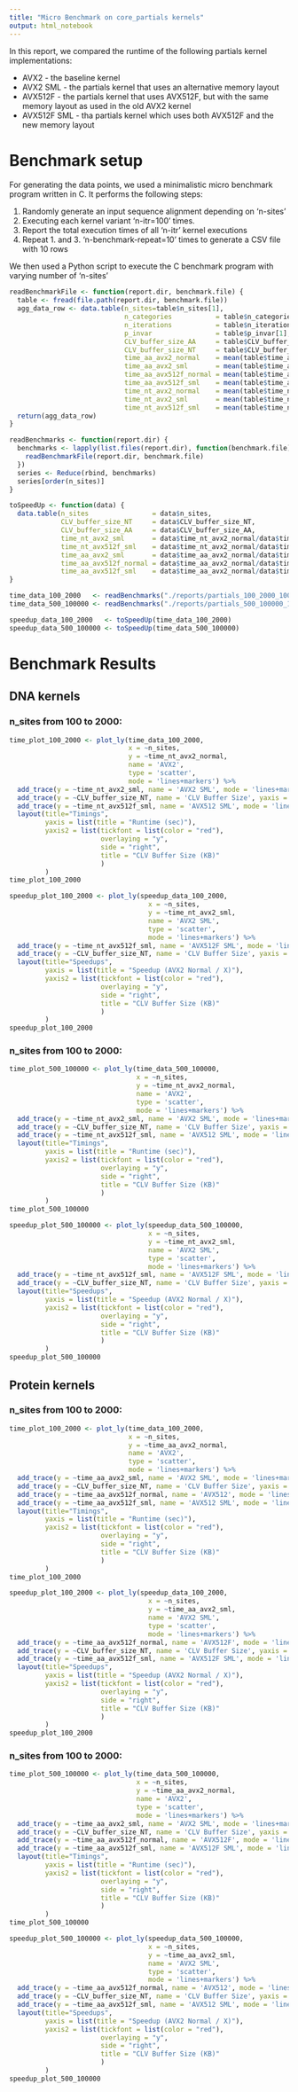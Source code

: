 ```yaml
---
title: "Micro Benchmark on core_partials kernels"
output: html_notebook
---
```


In this report, we compared the runtime of the following partials kernel implementations:

* AVX2 - the baseline kernel
* AVX2 SML - the partials kernel that uses an alternative memory layout
* AVX512F - the partials kernel that uses AVX512F, but with the same memory layout as used in the old AVX2 kernel
* AVX512F SML - tha partials kernel which uses both AVX512F and the new memory layout

# Benchmark setup

For generating the data points, we used a minimalistic micro benchmark program written in C. It performs the following steps:

1. Randomly generate an input sequence alignment depending on ‘n-sites’
2. Executing each kernel variant ‘n-itr=100’ times.
3. Report the total execution times of all ‘n-itr’ kernel executions
4. Repeat 1. and 3. ‘n-benchmark-repeat=10’ times to generate a CSV file with 10 rows

We then used a Python script to execute the C benchmark program with varying number of ‘n-sites’

```r
readBenchmarkFile <- function(report.dir, benchmark.file) {
  table <- fread(file.path(report.dir, benchmark.file))
  agg_data_row <- data.table(n_sites=table$n_sites[1],
                             n_categories           = table$n_categories[1],
                             n_iterations           = table$n_iterations[1],
                             p_invar                = table$p_invar[1],
                             CLV_buffer_size_AA     = table$CLV_buffer_size_AA[1],
                             CLV_buffer_size_NT     = table$CLV_buffer_size_NT[1],
                             time_aa_avx2_normal    = mean(table$time_aa_avx2_normal),
                             time_aa_avx2_sml       = mean(table$time_aa_avx2_sml),
                             time_aa_avx512f_normal = mean(table$time_aa_avx512f_normal),
                             time_aa_avx512f_sml    = mean(table$time_aa_avx512f_sml),
                             time_nt_avx2_normal    = mean(table$time_nt_avx2_normal),
                             time_nt_avx2_sml       = mean(table$time_nt_avx2_sml),
                             time_nt_avx512f_sml    = mean(table$time_nt_avx512f_sml))
  return(agg_data_row)
}

readBenchmarks <- function(report.dir) {
  benchmarks <- lapply(list.files(report.dir), function(benchmark.file) {
    readBenchmarkFile(report.dir, benchmark.file)
  })
  series <- Reduce(rbind, benchmarks)
  series[order(n_sites)]
}

toSpeedUp <- function(data) {
  data.table(n_sites                = data$n_sites,
             CLV_buffer_size_NT     = data$CLV_buffer_size_NT,
             CLV_buffer_size_AA     = data$CLV_buffer_size_AA,
             time_nt_avx2_sml       = data$time_nt_avx2_normal/data$time_nt_avx2_sml,
             time_nt_avx512f_sml    = data$time_nt_avx2_normal/data$time_nt_avx512f_sml,
             time_aa_avx2_sml       = data$time_aa_avx2_normal/data$time_aa_avx2_sml,
             time_aa_avx512f_normal = data$time_aa_avx2_normal/data$time_aa_avx512f_normal,
             time_aa_avx512f_sml    = data$time_aa_avx2_normal/data$time_aa_avx512f_sml)
}

time_data_100_2000   <- readBenchmarks("./reports/partials_100_2000_100/")
time_data_500_100000 <- readBenchmarks("./reports/partials_500_100000_1000/")

speedup_data_100_2000   <- toSpeedUp(time_data_100_2000)
speedup_data_500_100000 <- toSpeedUp(time_data_500_100000)
```

# Benchmark Results

## DNA kernels

### n_sites from 100 to 2000:

```r
time_plot_100_2000 <- plot_ly(time_data_100_2000,
                              x = ~n_sites,
                              y = ~time_nt_avx2_normal,
                              name = 'AVX2',
                              type = 'scatter',
                              mode = 'lines+markers') %>%
  add_trace(y = ~time_nt_avx2_sml, name = 'AVX2 SML', mode = 'lines+markers') %>%
  add_trace(y = ~CLV_buffer_size_NT, name = 'CLV Buffer Size', yaxis = "y2") %>%
  add_trace(y = ~time_nt_avx512f_sml, name = 'AVX512 SML', mode = 'lines+markers') %>%
  layout(title="Timings", 
         yaxis = list(title = "Runtime (sec)"),
         yaxis2 = list(tickfont = list(color = "red"),
                       overlaying = "y",
                       side = "right",
                       title = "CLV Buffer Size (KB)"
                       )
         )
time_plot_100_2000
```


```r
speedup_plot_100_2000 <- plot_ly(speedup_data_100_2000,
                                   x = ~n_sites,
                                   y = ~time_nt_avx2_sml,
                                   name = 'AVX2 SML',
                                   type = 'scatter',
                                   mode = 'lines+markers') %>%
  add_trace(y = ~time_nt_avx512f_sml, name = 'AVX512F SML', mode = 'lines+markers') %>%
  add_trace(y = ~CLV_buffer_size_NT, name = 'CLV Buffer Size', yaxis = "y2") %>%
  layout(title="Speedups", 
         yaxis = list(title = "Speedup (AVX2 Normal / X)"),
         yaxis2 = list(tickfont = list(color = "red"),
                       overlaying = "y",
                       side = "right",
                       title = "CLV Buffer Size (KB)"
                       )
         )
speedup_plot_100_2000
```

### n_sites from 100 to 2000:

```r
time_plot_500_100000 <- plot_ly(time_data_500_100000,
                                x = ~n_sites,
                                y = ~time_nt_avx2_normal,
                                name = 'AVX2',
                                type = 'scatter',
                                mode = 'lines+markers') %>%
  add_trace(y = ~time_nt_avx2_sml, name = 'AVX2 SML', mode = 'lines+markers') %>%
  add_trace(y = ~CLV_buffer_size_NT, name = 'CLV Buffer Size', yaxis = "y2") %>%
  add_trace(y = ~time_nt_avx512f_sml, name = 'AVX512 SML', mode = 'lines+markers') %>%
  layout(title="Timings", 
         yaxis = list(title = "Runtime (sec)"),
         yaxis2 = list(tickfont = list(color = "red"),
                       overlaying = "y",
                       side = "right",
                       title = "CLV Buffer Size (KB)"
                       )
         )
time_plot_500_100000
```

```r
speedup_plot_500_100000 <- plot_ly(speedup_data_500_100000,
                                   x = ~n_sites,
                                   y = ~time_nt_avx2_sml,
                                   name = 'AVX2 SML',
                                   type = 'scatter',
                                   mode = 'lines+markers') %>%
  add_trace(y = ~time_nt_avx512f_sml, name = 'AVX512F SML', mode = 'lines+markers') %>%
  add_trace(y = ~CLV_buffer_size_NT, name = 'CLV Buffer Size', yaxis = "y2") %>%
  layout(title="Speedups", 
         yaxis = list(title = "Speedup (AVX2 Normal / X)"),
         yaxis2 = list(tickfont = list(color = "red"),
                       overlaying = "y",
                       side = "right",
                       title = "CLV Buffer Size (KB)"
                       )
         )
speedup_plot_500_100000
```

## Protein kernels

### n_sites from 100 to 2000:

```r
time_plot_100_2000 <- plot_ly(time_data_100_2000,
                              x = ~n_sites,
                              y = ~time_aa_avx2_normal,
                              name = 'AVX2',
                              type = 'scatter',
                              mode = 'lines+markers') %>%
  add_trace(y = ~time_aa_avx2_sml, name = 'AVX2 SML', mode = 'lines+markers') %>%
  add_trace(y = ~CLV_buffer_size_NT, name = 'CLV Buffer Size', yaxis = "y2") %>%
  add_trace(y = ~time_aa_avx512f_normal, name = 'AVX512', mode = 'lines+markers') %>%
  add_trace(y = ~time_aa_avx512f_sml, name = 'AVX512 SML', mode = 'lines+markers') %>%
  layout(title="Timings", 
         yaxis = list(title = "Runtime (sec)"),
         yaxis2 = list(tickfont = list(color = "red"),
                       overlaying = "y",
                       side = "right",
                       title = "CLV Buffer Size (KB)"
                       )
         )
time_plot_100_2000
```

```r
speedup_plot_100_2000 <- plot_ly(speedup_data_100_2000,
                                   x = ~n_sites,
                                   y = ~time_aa_avx2_sml,
                                   name = 'AVX2 SML',
                                   type = 'scatter',
                                   mode = 'lines+markers') %>%
  add_trace(y = ~time_aa_avx512f_normal, name = 'AVX512F', mode = 'lines+markers') %>%
  add_trace(y = ~CLV_buffer_size_NT, name = 'CLV Buffer Size', yaxis = "y2") %>%
  add_trace(y = ~time_aa_avx512f_sml, name = 'AVX512F SML', mode = 'lines+markers') %>%
  layout(title="Speedups", 
         yaxis = list(title = "Speedup (AVX2 Normal / X)"),
         yaxis2 = list(tickfont = list(color = "red"),
                       overlaying = "y",
                       side = "right",
                       title = "CLV Buffer Size (KB)"
                       )
         )
speedup_plot_100_2000
```

### n_sites from 100 to 2000:

```r
time_plot_500_100000 <- plot_ly(time_data_500_100000,
                                x = ~n_sites,
                                y = ~time_aa_avx2_normal,
                                name = 'AVX2',
                                type = 'scatter',
                                mode = 'lines+markers') %>%
  add_trace(y = ~time_aa_avx2_sml, name = 'AVX2 SML', mode = 'lines+markers') %>%
  add_trace(y = ~CLV_buffer_size_NT, name = 'CLV Buffer Size', yaxis = "y2") %>%
  add_trace(y = ~time_aa_avx512f_normal, name = 'AVX512F', mode = 'lines+markers') %>%
  add_trace(y = ~time_aa_avx512f_sml, name = 'AVX512F SML', mode = 'lines+markers') %>%
  layout(title="Timings", 
         yaxis = list(title = "Runtime (sec)"),
         yaxis2 = list(tickfont = list(color = "red"),
                       overlaying = "y",
                       side = "right",
                       title = "CLV Buffer Size (KB)"
                       )
         )
time_plot_500_100000
```

```r
speedup_plot_500_100000 <- plot_ly(speedup_data_500_100000,
                                   x = ~n_sites,
                                   y = ~time_aa_avx2_sml,
                                   name = 'AVX2 SML',
                                   type = 'scatter',
                                   mode = 'lines+markers') %>%
  add_trace(y = ~time_aa_avx512f_normal, name = 'AVX512', mode = 'lines+markers') %>%
  add_trace(y = ~CLV_buffer_size_NT, name = 'CLV Buffer Size', yaxis = "y2") %>%
  add_trace(y = ~time_aa_avx512f_sml, name = 'AVX512 SML', mode = 'lines+markers') %>%
  layout(title="Speedups", 
         yaxis = list(title = "Speedup (AVX2 Normal / X)"),
         yaxis2 = list(tickfont = list(color = "red"),
                       overlaying = "y",
                       side = "right",
                       title = "CLV Buffer Size (KB)"
                       )
         )
speedup_plot_500_100000
```
